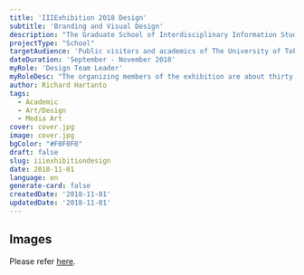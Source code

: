 ```yaml
---
title: 'IIIExhibition 2018 Design'
subtitle: 'Branding and Visual Design'
description: "The Graduate School of Interdisciplinary Information Studies, The University of Tokyo holds a bi-annual media art exhibition called iiiExhibition. I led the design team for the second exhibition of the year."
projectType: "School"
targetAudience: 'Public visitors and academics of The University of Tokyo'
dateDuration: 'September - November 2018'
myRole: 'Design Team Leader'
myRoleDesc: "The organizing members of the exhibition are about thirty people, each with different roles on their own. The design team for the second exhibition are of three people. I brushed up the brand visual and designed the floor map, banner, and poster, and icons. Yokoe Reina designed the flyers, captions, and other layout related elements. Nakahara Takafumi designed the booklet that documents the entire exhibition."
author: Richard Hartanto
tags:
  - Academic
  - Art/Design
  - Media Art
cover: cover.jpg
image: cover.jpg
bgColor: "#F0F0F0"
draft: false
slug: iiiexhibitiondesign
date: 2018-11-01
language: en
generate-card: false
createdDate: '2018-11-01'
updatedDate: '2018-11-01'
---
```


## Images

Please refer [here](https://www.behance.net/gallery/74806195/iiiExhibition-2018-Graphic-Design).